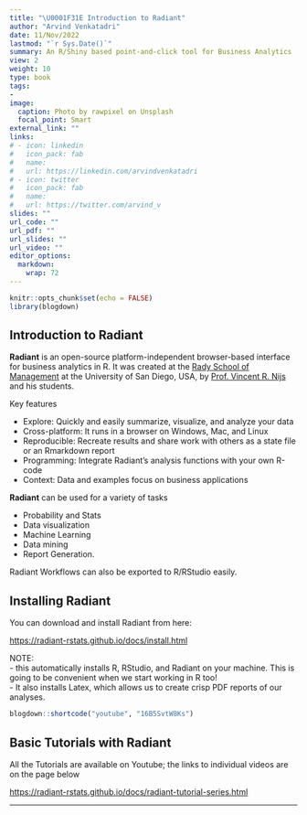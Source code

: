 ```yaml
---
title: "\U0001F31E Introduction to Radiant"
author: "Arvind Venkatadri"
date: 11/Nov/2022
lastmod: "`r Sys.Date()`"
summary: An R/Shiny based point-and-click tool for Business Analytics
view: 2
weight: 10
type: book
tags:
-
image:
  caption: Photo by rawpixel on Unsplash
  focal_point: Smart
external_link: ""
links:
# - icon: linkedin
#   icon_pack: fab
#   name: 
#   url: https://linkedin.com/arvindvenkatadri
# - icon: twitter
#   icon_pack: fab
#   name: 
#   url: https://twitter.com/arvind_v
slides: ""
url_code: ""
url_pdf: ""
url_slides: ""
url_video: ""
editor_options: 
  markdown: 
    wrap: 72
---
```


```r
knitr::opts_chunk$set(echo = FALSE)
library(blogdown)
```

## Introduction to Radiant

**Radiant** is an open-source platform-independent browser-based
interface for business analytics in R. It was created at the [Rady School of Management](https://rady.ucsd.edu/) at the University of San Diego, USA, by [Prof. Vincent R. Nijs](https://rady.ucsd.edu/faculty-research/faculty/vincent-nijs.html) and his students. 

Key features

-   Explore: Quickly and easily summarize, visualize, and analyze your
    data
-   Cross-platform: It runs in a browser on Windows, Mac, and Linux
-   Reproducible: Recreate results and share work with others as a state
    file or an Rmarkdown report
-   Programming: Integrate Radiant's analysis functions with your own
    R-code
-   Context: Data and examples focus on business applications

**Radiant** can be used for a variety of tasks

-   Probability and Stats
-   Data visualization
-   Machine Learning
-   Data mining
-   Report Generation.

Radiant Workflows can also be exported to R/RStudio easily.

## Installing Radiant

You can download and install Radiant from here:

<https://radiant-rstats.github.io/docs/install.html>

NOTE:   
- this automatically installs R, RStudio, and Radiant on your
machine. This is going to be convenient when we start working in R
too!   
- It also installs Latex, which allows us to create crisp PDF
reports of our analyses.  

```r

blogdown::shortcode("youtube", "16B5SvtW8Ks")

```

## Basic Tutorials with Radiant

All the Tutorials are available on Youtube; the links to individual
videos are on the page below

<https://radiant-rstats.github.io/docs/radiant-tutorial-series.html>

------------------------------------------------------------------------
